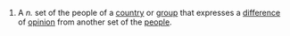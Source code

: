 #A ''n.'' set of the people of a [[country]] or [[group]] that expresses a [[difference]] of [[opinion]] from another set of the [[people]].